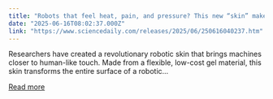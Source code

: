 ```yaml
---
title: "Robots that feel heat, pain, and pressure? This new “skin” makes it possible"
date: "2025-06-16T08:02:37.000Z"
link: "https://www.sciencedaily.com/releases/2025/06/250616040237.htm"
---
```


Researchers have created a revolutionary robotic skin that brings machines closer to human-like touch. Made from a flexible, low-cost gel material, this skin transforms the entire surface of a robotic...

[Read more](https://www.sciencedaily.com/releases/2025/06/250616040237.htm)
